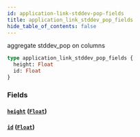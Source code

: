 ```yaml
---
id: application-link-stddev-pop-fields
title: application_link_stddev_pop_fields
hide_table_of_contents: false
---
```


aggregate stddev_pop on columns

```graphql
type application_link_stddev_pop_fields {
  height: Float
  id: Float
}
```

### Fields

#### [`height`](#) ([`Float`](/07-graphql/scalars/float))

#### [`id`](#) ([`Float`](/07-graphql/scalars/float))
